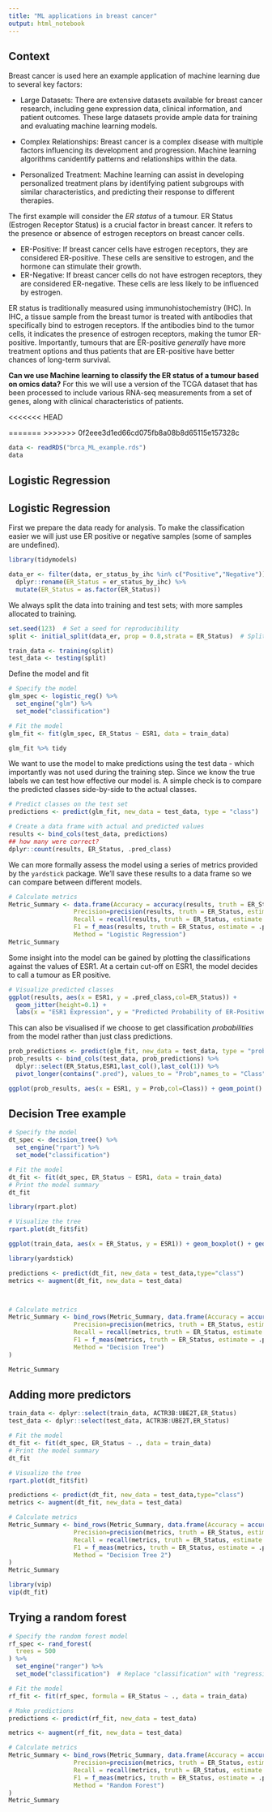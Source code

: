 ```yaml
---
title: "ML applications in breast cancer"
output: html_notebook
---
```


## Context

Breast cancer is used here an example application of machine learning due to several key factors:

- Large Datasets: There are extensive datasets available for breast cancer research, including gene expression data, clinical information, and patient outcomes. These large datasets provide ample data for training and evaluating machine learning models.

- Complex Relationships: Breast cancer is a complex disease with multiple factors influencing its development and progression. Machine learning algorithms canidentify  patterns and relationships within the data.

- Personalized Treatment: Machine learning can assist in developing personalized treatment plans by identifying patient subgroups with similar characteristics, and predicting their response to different therapies.

The first example will consider the *ER status* of a tumour. ER Status (Estrogen Receptor Status) is a crucial factor in breast cancer. It refers to the presence or absence of estrogen receptors on breast cancer cells.

- ER-Positive: If breast cancer cells have estrogen receptors, they are considered ER-positive. These cells are sensitive to estrogen, and the hormone can stimulate their growth.
- ER-Negative: If breast cancer cells do not have estrogen receptors, they are considered ER-negative. These cells are less likely to be influenced by estrogen.

ER status is traditionally measured using immunohistochemistry (IHC). In IHC, a tissue sample from the breast tumor is treated with antibodies that specifically bind to estrogen receptors. If the antibodies bind to the tumor cells, it indicates the presence of estrogen receptors, making the tumor ER-positive. Importantly, tumours that are ER-positive *generally* have more treatment options and thus patients that are ER-positive have better chances of long-term survival.

**Can we use Machine learning to classify the ER status of a tumour based on omics data?** For this we will use a version of the TCGA dataset that has been processed to include various RNA-seq measurements from a set of genes, along with clinical characteristics of patients.


<<<<<<< HEAD

=======
>>>>>>> 0f2eee3d1ed66cd075fb8a08b8d65115e157328c
```r
data <- readRDS("brca_ML_example.rds")
data 
```
## Logistic Regression


## Logistic Regression

First we prepare the data ready for analysis. To make the classification easier we will just use ER positive or negative samples (some of samples are undefined).

```r
library(tidymodels)

data_er <- filter(data, er_status_by_ihc %in% c("Positive","Negative")) %>% 
  dplyr::rename(ER_Status = er_status_by_ihc) %>% 
  mutate(ER_Status = as.factor(ER_Status))
```

We always split the data into training and test sets; with more samples allocated to training.

```r
set.seed(123)  # Set a seed for reproducibility
split <- initial_split(data_er, prop = 0.8,strata = ER_Status)  # Split data into 80% training and 20% testing

train_data <- training(split)
test_data <- testing(split)
```

Define the model and fit

```r
# Specify the model
glm_spec <- logistic_reg() %>%
  set_engine("glm") %>%
  set_mode("classification")

# Fit the model
glm_fit <- fit(glm_spec, ER_Status ~ ESR1, data = train_data)

glm_fit %>% tidy

```

We want to use the model to make predictions using the test data - which importantly was not used during the training step. Since we know the true labels we can test how effective our model is. A simple check is to compare the predicted classes side-by-side to the actual classes.

```r
# Predict classes on the test set
predictions <- predict(glm_fit, new_data = test_data, type = "class")

# Create a data frame with actual and predicted values
results <- bind_cols(test_data, predictions)
## how many were correct?
dplyr::count(results, ER_Status, .pred_class)
```

We can more formally assess the model using a series of metrics provided by the `yardstick` package. We'll save these results to a data frame so we can compare between different models.

```r
# Calculate metrics
Metric_Summary <- data.frame(Accuracy = accuracy(results, truth = ER_Status, estimate = .pred_class)$.estimate, 
                  Precision=precision(results, truth = ER_Status, estimate = .pred_class)$.estimate,
                  Recall = recall(results, truth = ER_Status, estimate = .pred_class)$.estimate,
                  F1 = f_meas(results, truth = ER_Status, estimate = .pred_class)$.estimate,
                  Method = "Logistic Regression")
Metric_Summary
```
Some insight into the model can be gained by plotting the classifications against the values of ESR1. At a certain cut-off on ESR1, the model decides to call a tumour as ER positive.

```r
# Visualize predicted classes
ggplot(results, aes(x = ESR1, y = .pred_class,col=ER_Status)) +
  geom_jitter(height=0.1) +
  labs(x = "ESR1 Expression", y = "Predicted Probability of ER-Positive") 
```
This can also be visualised if we choose to get classification *probabilities* from the model rather than just class predictions. 

```r
prob_predictions <- predict(glm_fit, new_data = test_data, type = "prob") 
prob_results <- bind_cols(test_data, prob_predictions) %>% 
  dplyr::select(ER_Status,ESR1,last_col(),last_col(1)) %>% 
  pivot_longer(contains(".pred"), values_to = "Prob",names_to = "Class")

ggplot(prob_results, aes(x = ESR1, y = Prob,col=Class)) + geom_point()

```

## Decision Tree example


```r
# Specify the model
dt_spec <- decision_tree() %>%
  set_engine("rpart") %>%
  set_mode("classification")

# Fit the model
dt_fit <- fit(dt_spec, ER_Status ~ ESR1, data = train_data)
# Print the model summary
dt_fit
```
```r
library(rpart.plot)

# Visualize the tree
rpart.plot(dt_fit$fit)
```


```r
ggplot(train_data, aes(x = ER_Status, y = ESR1)) + geom_boxplot() + geom_hline(yintercept = 12)
```

```r
library(yardstick)

predictions <- predict(dt_fit, new_data = test_data,type="class")
metrics <- augment(dt_fit, new_data = test_data)



# Calculate metrics
Metric_Summary <- bind_rows(Metric_Summary, data.frame(Accuracy = accuracy(metrics, truth = ER_Status, estimate = .pred_class)$.estimate, 
                  Precision=precision(metrics, truth = ER_Status, estimate = .pred_class)$.estimate,
                  Recall = recall(metrics, truth = ER_Status, estimate = .pred_class)$.estimate,
                  F1 = f_meas(metrics, truth = ER_Status, estimate = .pred_class)$.estimate,
                  Method = "Decision Tree")
)

Metric_Summary
```
## Adding more predictors

```r
train_data <- dplyr::select(train_data, ACTR3B:UBE2T,ER_Status)
test_data <- dplyr::select(test_data, ACTR3B:UBE2T,ER_Status)

# Fit the model
dt_fit <- fit(dt_spec, ER_Status ~ ., data = train_data)
# Print the model summary
dt_fit
```

```r
# Visualize the tree
rpart.plot(dt_fit$fit)
```


```r
predictions <- predict(dt_fit, new_data = test_data,type="class")
metrics <- augment(dt_fit, new_data = test_data)

# Calculate metrics
Metric_Summary <- bind_rows(Metric_Summary, data.frame(Accuracy = accuracy(metrics, truth = ER_Status, estimate = .pred_class)$.estimate, 
                  Precision=precision(metrics, truth = ER_Status, estimate = .pred_class)$.estimate,
                  Recall = recall(metrics, truth = ER_Status, estimate = .pred_class)$.estimate,
                  F1 = f_meas(metrics, truth = ER_Status, estimate = .pred_class)$.estimate,
                  Method = "Decision Tree 2")
)
Metric_Summary
```

```r
library(vip)
vip(dt_fit)
```

## Trying a random forest


```r
# Specify the random forest model
rf_spec <- rand_forest(
  trees = 500
) %>%
  set_engine("ranger") %>%
  set_mode("classification")  # Replace "classification" with "regression" for regression tasks

# Fit the model
rf_fit <- fit(rf_spec, formula = ER_Status ~ ., data = train_data)

# Make predictions
predictions <- predict(rf_fit, new_data = test_data)

metrics <- augment(rf_fit, new_data = test_data)

# Calculate metrics
Metric_Summary <- bind_rows(Metric_Summary, data.frame(Accuracy = accuracy(metrics, truth = ER_Status, estimate = .pred_class)$.estimate, 
                  Precision=precision(metrics, truth = ER_Status, estimate = .pred_class)$.estimate,
                  Recall = recall(metrics, truth = ER_Status, estimate = .pred_class)$.estimate,
                  F1 = f_meas(metrics, truth = ER_Status, estimate = .pred_class)$.estimate,
                  Method = "Random Forest")
)
Metric_Summary

```



